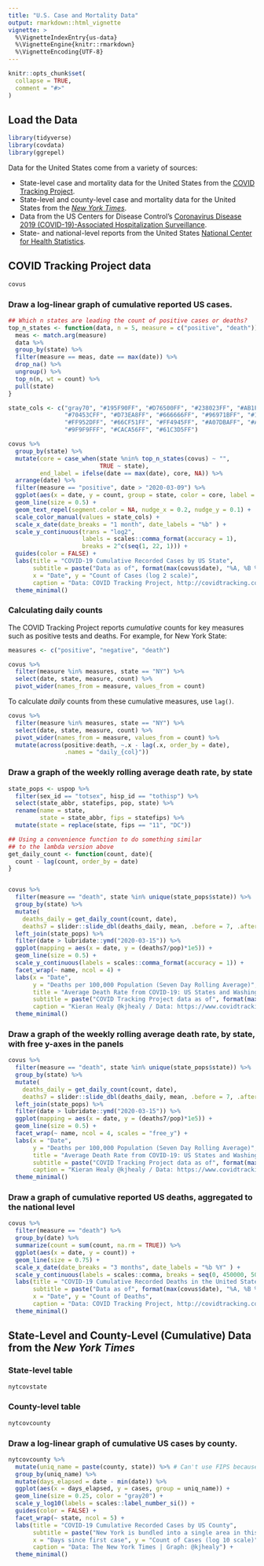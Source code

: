 ```yaml
---
title: "U.S. Case and Mortality Data"
output: rmarkdown::html_vignette
vignette: >
  %\VignetteIndexEntry{us-data}
  %\VignetteEngine{knitr::rmarkdown}
  %\VignetteEncoding{UTF-8}
---
```


```r
knitr::opts_chunk$set(
  collapse = TRUE,
  comment = "#>"
)
```

## Load the Data

```r
library(tidyverse)
library(covdata)
library(ggrepel)
```

Data for the United States come from a variety of sources:

- State-level case and mortality data for the United States from the [COVID Tracking Project](https://covidtracking.com). 
- State-level and county-level case and mortality data for the United States from the [_New York Times_](https://github.com/nytimes/covid-19-data).
- Data from the US Centers for Disease Control's [Coronavirus Disease 2019 (COVID-19)-Associated Hospitalization Surveillance](https://gis.cdc.gov/grasp/covidnet/COVID19_3.html). 
- State- and national-level reports from the United States [National Center for Health Statistics](https://www.cdc.gov/nchs/).


## COVID Tracking Project data

```r
covus
```

### Draw a log-linear graph of cumulative reported US cases.

```r
## Which n states are leading the count of positive cases or deaths?
top_n_states <- function(data, n = 5, measure = c("positive", "death")) {
  meas <- match.arg(measure)
  data %>%
  group_by(state) %>%
  filter(measure == meas, date == max(date)) %>%
  drop_na() %>%
  ungroup() %>%
  top_n(n, wt = count) %>%
  pull(state)
}

state_cols <- c("gray70", "#195F90FF", "#D76500FF", "#238023FF", "#AB1F20FF", "#7747A3FF", 
                "#70453CFF", "#D73EA8FF", "#666666FF", "#96971BFF", "#1298A6FF", "#6F9BD6FF", 
                "#FF952DFF", "#66CF51FF", "#FF4945FF", "#A07DBAFF", "#AC7368FF", "#EF69A2FF", 
                "#9F9F9FFF", "#CACA56FF", "#61C3D5FF")

covus %>%
  group_by(state) %>%
  mutate(core = case_when(state %nin% top_n_states(covus) ~ "",
                          TRUE ~ state),
         end_label = ifelse(date == max(date), core, NA)) %>%
  arrange(date) %>%
  filter(measure == "positive", date > "2020-03-09") %>%
  ggplot(aes(x = date, y = count, group = state, color = core, label = end_label)) + 
  geom_line(size = 0.5) + 
  geom_text_repel(segment.color = NA, nudge_x = 0.2, nudge_y = 0.1) + 
  scale_color_manual(values = state_cols) + 
  scale_x_date(date_breaks = "1 month", date_labels = "%b" ) + 
  scale_y_continuous(trans = "log2",
                     labels = scales::comma_format(accuracy = 1),
                     breaks = 2^c(seq(1, 22, 1))) +
  guides(color = FALSE) + 
  labs(title = "COVID-19 Cumulative Recorded Cases by US State",
       subtitle = paste("Data as of", format(max(covus$date), "%A, %B %e, %Y")),
       x = "Date", y = "Count of Cases (log 2 scale)", 
       caption = "Data: COVID Tracking Project, http://covidtracking.com | Graph: @kjhealy") + 
  theme_minimal()
```

### Calculating daily counts

The COVID Tracking Project reports _cumulative_ counts for key measures such as positive tests and deaths. For example, for New York State:

```r

measures <- c("positive", "negative", "death")

covus %>%
  filter(measure %in% measures, state == "NY") %>%
  select(date, state, measure, count) %>%
  pivot_wider(names_from = measure, values_from = count)

```

To calculate _daily_ counts from these cumulative measures, use `lag()`.

```r

covus %>%
  filter(measure %in% measures, state == "NY") %>%
  select(date, state, measure, count) %>%
  pivot_wider(names_from = measure, values_from = count) %>%
  mutate(across(positive:death, ~.x - lag(.x, order_by = date), 
                .names = "daily_{col}"))


```


### Draw a graph of the weekly rolling average death rate, by state

```r

state_pops <- uspop %>%
  filter(sex_id == "totsex", hisp_id == "tothisp") %>%
  select(state_abbr, statefips, pop, state) %>%
  rename(name = state, 
         state = state_abbr, fips = statefips) %>%
  mutate(state = replace(state, fips == "11", "DC"))

## Using a convenience function to do something similar
## to the lambda version above
get_daily_count <- function(count, date){
  count - lag(count, order_by = date)
}


covus %>%
  filter(measure == "death", state %in% unique(state_pops$state)) %>%
  group_by(state) %>%
  mutate(
    deaths_daily = get_daily_count(count, date), 
    deaths7 = slider::slide_dbl(deaths_daily, mean, .before = 7, .after = 0, na.rm = TRUE)) %>%
  left_join(state_pops) %>%
  filter(date > lubridate::ymd("2020-03-15")) %>%
  ggplot(mapping = aes(x = date, y = (deaths7/pop)*1e5)) + 
  geom_line(size = 0.5) + 
  scale_y_continuous(labels = scales::comma_format(accuracy = 1)) + 
  facet_wrap(~ name, ncol = 4) +
  labs(x = "Date", 
       y = "Deaths per 100,000 Population (Seven Day Rolling Average)", 
       title = "Average Death Rate from COVID-19: US States and Washington, DC", 
       subtitle = paste("COVID Tracking Project data as of", format(max(covus$date), "%A, %B %e, %Y")), 
       caption = "Kieran Healy @kjhealy / Data: https://www.covidtracking.com/") +
  theme_minimal()

```


### Draw a graph of the weekly rolling average death rate, by state, with free y-axes in the panels

```r

covus %>%
  filter(measure == "death", state %in% unique(state_pops$state)) %>%
  group_by(state) %>%
  mutate(
    deaths_daily = get_daily_count(count, date), 
    deaths7 = slider::slide_dbl(deaths_daily, mean, .before = 7, .after = 0, na.rm = TRUE)) %>%
  left_join(state_pops) %>%
  filter(date > lubridate::ymd("2020-03-15")) %>%
  ggplot(mapping = aes(x = date, y = (deaths7/pop)*1e5)) + 
  geom_line(size = 0.5) + 
  facet_wrap(~ name, ncol = 4, scales = "free_y") +
  labs(x = "Date", 
       y = "Deaths per 100,000 Population (Seven Day Rolling Average)", 
       title = "Average Death Rate from COVID-19: US States and Washington, DC. Free scales.", 
       subtitle = paste("COVID Tracking Project data as of", format(max(covus$date), "%A, %B %e, %Y")), 
       caption = "Kieran Healy @kjhealy / Data: https://www.covidtracking.com/") +
  theme_minimal()

```


### Draw a graph of cumulative reported US deaths, aggregated to the national level

```r
covus %>%
  filter(measure == "death") %>%
  group_by(date) %>%
  summarize(count = sum(count, na.rm = TRUE)) %>%
  ggplot(aes(x = date, y = count)) + 
  geom_line(size = 0.75) + 
  scale_x_date(date_breaks = "3 months", date_labels = "%b %Y" ) + 
  scale_y_continuous(labels = scales::comma, breaks = seq(0, 450000, 50000)) + 
  labs(title = "COVID-19 Cumulative Recorded Deaths in the United States",
       subtitle = paste("Data as of", format(max(covus$date), "%A, %B %e, %Y"), "Recorded counts underestimate total mortality."),
       x = "Date", y = "Count of Deaths", 
       caption = "Data: COVID Tracking Project, http://covidtracking.com | Graph: @kjhealy") + 
  theme_minimal()
```

## State-Level and County-Level (Cumulative) Data from the _New York Times_


### State-level table

```r
nytcovstate
```

### County-level table

```r
nytcovcounty
```

### Draw a log-linear graph of cumulative US cases by county.

```r
nytcovcounty %>%
  mutate(uniq_name = paste(county, state)) %>% # Can't use FIPS because of how the NYT bundled cities
  group_by(uniq_name) %>%
  mutate(days_elapsed = date - min(date)) %>%
  ggplot(aes(x = days_elapsed, y = cases, group = uniq_name)) + 
  geom_line(size = 0.25, color = "gray20") + 
  scale_y_log10(labels = scales::label_number_si()) + 
  guides(color = FALSE) + 
  facet_wrap(~ state, ncol = 5) + 
  labs(title = "COVID-19 Cumulative Recorded Cases by US County",
       subtitle = paste("New York is bundled into a single area in this data.\nData as of", format(max(nytcovcounty$date), "%A, %B %e, %Y")),
       x = "Days since first case", y = "Count of Cases (log 10 scale)", 
       caption = "Data: The New York Times | Graph: @kjhealy") + 
  theme_minimal()

```

